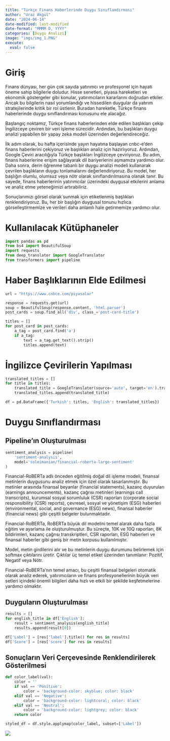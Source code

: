 ```yaml
---
title: "Türkçe Finans Haberlerinde Duygu Sınıflandırması"
author: "Uraz Akgül"
date: "2024-06-14"
date-modified: last-modified
date-format: "MMMM D, YYYY"
categories: [Duygu Analizi]
image: "imgs/img_1.PNG"
execute:
  eval: false
---
```


# Giriş

Finans dünyası, her gün çok sayıda yatırımcı ve profesyonel için hayati öneme sahip bilgilerle doludur. Hisse senetleri, piyasa hareketleri ve ekonomik göstergeler gibi konular, yatırımcıların kararlarını doğrudan etkiler. Ancak bu bilgilerin nasıl yorumlandığı ve hissedilen duygular da yatırım stratejilerinde kritik bir rol üstlenir. Buradan hareketle, Türkçe finans haberlerinde duygu sınıflandırması konusunu ele alacağız.

Başlangıç noktamız, Türkçe finans haberlerinden elde edilen başlıkları çekip İngilizceye çeviren bir veri işleme sürecidir. Ardından, bu başlıkları duygu analizi yapabilen bir yapay zeka modeli üzerinden değerlendireceğiz.

İlk adım olarak, bu hafta içerisinde yayın hayatına başlayan cnbc-e'den finans haberlerini çekiyoruz ve başlıkları analiz için hazırlıyoruz. Ardından, Google Çeviri aracılığıyla Türkçe başlıkları İngilizceye çeviriyoruz. Bu adım, finans haberlerine erişim sağlayarak dil bariyerlerini aşmamıza yardımcı olur. Daha sonra, derin öğrenme tabanlı bir duygu analizi modeli kullanarak çevrilen başlıkların duygu tonlamalarını değerlendiriyoruz. Bu model, her başlığın olumlu, olumsuz veya nötr olarak sınıflandırılmasına olanak tanır. Bu sayede, finans haberlerinin yatırımcılar üzerindeki duygusal etkilerini anlama ve analiz etme yeteneğimizi artırabiliriz.

Sonuçlarımızı görsel olarak sunmak için etiketlenmiş başlıkları renklendiriyoruz. Bu, her bir başlığın duygusal tonunu hızlıca görselleştirmemize ve verileri daha anlamlı hale getirmemize yardımcı olur.

# Kullanılacak Kütüphaneler

```python

import pandas as pd
from bs4 import BeautifulSoup
import requests
from deep_translator import GoogleTranslator
from transformers import pipeline

```

# Haber Başlıklarının Elde Edilmesi

```python

url = "https://www.cnbce.com/piyasalar"

response = requests.get(url)
soup = BeautifulSoup(response.content, 'html.parser')
post_cards = soup.find_all('div', class_='post-card-title')

titles = []
for post_card in post_cards:
    a_tag = post_card.find('a')
    if a_tag:
        text = a_tag.get_text().strip()
        titles.append(text)

```

# İngilizce Çevirilerin Yapılması

```python

translated_titles = []
for title in titles:
    translated_title = GoogleTranslator(source='auto', target='en').translate(title)
    translated_titles.append(translated_title)

df = pd.DataFrame({'Turkish': titles, 'English': translated_titles})

```

# Duygu Sınıflandırması

## Pipeline'ın Oluşturulması

```python

sentiment_analysis = pipeline(
    'sentiment-analysis',
    model='soleimanian/financial-roberta-large-sentiment'
)

```

Financial-RoBERTa adlı önceden eğitilmiş doğal dil işleme modeli, finansal metinlerin duygusunu analiz etmek için özel olarak tasarlanmıştır. Bu metinler arasında finansal beyanlar (financial statements), kazanç duyuruları (earnings announcements), kazanç çağrısı metinleri (earnings call transcripts), kurumsal sosyal sorumluluk (CSR) raporları (corporate social responsibility (CSR) reports), çevresel, sosyal ve yönetişim (ESG) haberleri (environmental, social, and governance (ESG) news), finansal haberler (financial news) gibi çeşitli belgeler bulunmaktadır.

Financial-RoBERTa, RoBERTa büyük dil modelini temel alarak daha fazla eğitim ve ayarlama ile oluşturulmuştur. Bu süreçte, 10K ve 10Q raporları, 8K bildirimleri, kazanç çağrısı transkriptleri, CSR raporları, ESG haberleri ve finansal haberler gibi geniş bir metin korpusu kullanılmıştır.

Model, metin girdilerini alır ve bu metinlerin duygu durumunu belirlemek için softmax çıktılarını üretir. Çıktılar üç temel etiket üzerinden tanımlanır: Pozitif, Negatif veya Nötr.

Financial-RoBERTa'nın temel amacı, bu çeşitli finansal belgeleri otomatik olarak analiz ederek, yatırımcıların ve finans profesyonellerinin büyük veri setleri içindeki önemli bilgileri daha hızlı ve etkili bir şekilde keşfetmelerine yardımcı olmaktır.

## Duyguların Oluşturulması

```python

results = []
for english_title in df['English']:
    result = sentiment_analysis(english_title)
    results.append(result[0])

df['Label'] = [res['label'].title() for res in results]
df['Score'] = [res['score'] for res in results]

```

## Sonuçların Veri Çerçevesinde Renklendirilerek Gösterilmesi

```python

def color_label(val):
    color = ''
    if val == 'Positive':
        color = 'background-color: skyblue; color: black'
    elif val == 'Negative':
        color = 'background-color: lightcoral; color: black'
    elif val == 'Neutral':
        color = 'background-color: lightgrey; color: black'
    return color

styled_df = df.style.applymap(color_label, subset=['Label'])

```

![](imgs/img_1.PNG)